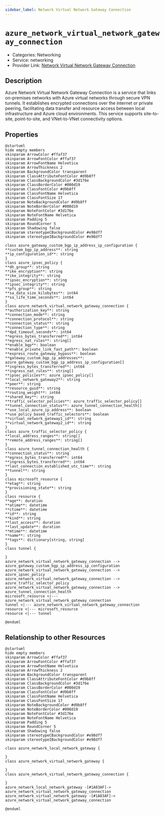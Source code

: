 ```yaml
---
sidebar_label: Network Virtual Network Gateway Connection
---
```


# `azure_network_virtual_network_gateway_connection`

- Categories: Networking
- Service: networking
- Provider Link: [Network Virtual Network Gateway Connection](https://learn.microsoft.com/en-us/azure/vpn-gateway/vpn-gateway-about-vpn-gateway-settings)

## Description
Azure Network Virtual Network Gateway Connection is a service that links on-premises networks with Azure virtual networks through secure VPN tunnels. It establishes encrypted connections over the internet or private peering, facilitating data transfer and resource access between local infrastructure and Azure cloud environments. This service supports site-to-site, point-to-site, and VNet-to-VNet connectivity options.

## Properties
<ZoomPanPinch>

```kroki imgType="plantuml" imgAlt="Diagram of Network Virtual Network Gateway Connection data model"
@startuml
hide empty members
skinparam ArrowColor #ffaf37
skinparam ArrowFontColor #ffaf37
skinparam ArrowFontName Helvetica
skinparam ArrowThickness 2
skinparam BackgroundColor transparent
skinparam ClassAttributeFontColor #d9b8ff
skinparam ClassBackgroundColor #3d176e
skinparam ClassBorderColor #000d19
skinparam ClassFontColor #d9b8ff
skinparam ClassFontName Helvetica
skinparam ClassFontSize 17
skinparam NoteBackgroundColor #d9b8ff
skinparam NoteBorderColor #000d19
skinparam NoteFontColor #3d176e
skinparam NoteFontName Helvetica
skinparam Padding 5
skinparam RoundCorner 5
skinparam Shadowing false
skinparam stereotypeCBackgroundColor #e98df7
skinparam stereotypeIBackgroundColor #e98df7

class azure_gateway_custom_bgp_ip_address_ip_configuration {
**custom_bgp_ip_address**: string
**ip_configuration_id**: string
}
class azure_ipsec_policy {
**dh_group**: string
**ike_encryption**: string
**ike_integrity**: string
**ipsec_encryption**: string
**ipsec_integrity**: string
**pfs_group**: string
**sa_data_size_kilobytes**: int64
**sa_life_time_seconds**: int64
}
class azure_network_virtual_network_gateway_connection {
**authorization_key**: string
**connection_mode**: string
**connection_protocol**: string
**connection_status**: string
**connection_type**: string
**dpd_timeout_seconds**: int64
**egress_bytes_transferred**: int64
**egress_nat_rules**: string[]
**enable_bgp**: boolean
**enable_private_link_fast_path**: boolean
**express_route_gateway_bypass**: boolean
**gateway_custom_bgp_ip_addresses**: azure_gateway_custom_bgp_ip_address_ip_configuration[]
**ingress_bytes_transferred**: int64
**ingress_nat_rules**: string[]
**ipsec_policies**: azure_ipsec_policy[]
**local_network_gateway2**: string
**peer**: string
**resource_guid**: string
**routing_weight**: int64
**shared_key**: string
**traffic_selector_policies**: azure_traffic_selector_policy[]
**tunnel_connection_status**: azure_tunnel_connection_health[]
**use_local_azure_ip_address**: boolean
**use_policy_based_traffic_selectors**: boolean
**virtual_network_gateway1_id**: string
**virtual_network_gateway2_id**: string
}
class azure_traffic_selector_policy {
**local_address_ranges**: string[]
**remote_address_ranges**: string[]
}
class azure_tunnel_connection_health {
**connection_status**: string
**egress_bytes_transferred**: int64
**ingress_bytes_transferred**: int64
**last_connection_established_utc_time**: string
**tunnel**: string
}
class microsoft_resource {
**etag**: string
**provisioning_state**: string
}
class resource {
**age**: duration
**atime**: datetime
**ctime**: datetime
**id**: string
**kind**: string
**last_access**: duration
**last_update**: duration
**mtime**: datetime
**name**: string
**tags**: dictionary[string, string]
}
class tunnel {

}
azure_network_virtual_network_gateway_connection --> azure_gateway_custom_bgp_ip_address_ip_configuration
azure_network_virtual_network_gateway_connection --> azure_ipsec_policy
azure_network_virtual_network_gateway_connection --> azure_traffic_selector_policy
azure_network_virtual_network_gateway_connection --> azure_tunnel_connection_health
microsoft_resource <|--- azure_network_virtual_network_gateway_connection
tunnel <|--- azure_network_virtual_network_gateway_connection
resource <|--- microsoft_resource
resource <|--- tunnel

@enduml
```

</ZoomPanPinch>


## Relationship to other Resources
<ZoomPanPinch>

```kroki imgType="plantuml" imgAlt="Diagram of Network Virtual Network Gateway Connection resource relationships"
@startuml
hide empty members
skinparam ArrowColor #ffaf37
skinparam ArrowFontColor #ffaf37
skinparam ArrowFontName Helvetica
skinparam ArrowThickness 2
skinparam BackgroundColor transparent
skinparam ClassAttributeFontColor #d9b8ff
skinparam ClassBackgroundColor #3d176e
skinparam ClassBorderColor #000d19
skinparam ClassFontColor #d9b8ff
skinparam ClassFontName Helvetica
skinparam ClassFontSize 17
skinparam NoteBackgroundColor #d9b8ff
skinparam NoteBorderColor #000d19
skinparam NoteFontColor #3d176e
skinparam NoteFontName Helvetica
skinparam Padding 5
skinparam RoundCorner 5
skinparam Shadowing false
skinparam stereotypeCBackgroundColor #e98df7
skinparam stereotypeIBackgroundColor #e98df7

class azure_network_local_network_gateway {

}
class azure_network_virtual_network_gateway {

}
class azure_network_virtual_network_gateway_connection {

}
azure_network_local_network_gateway -[#1A83AF]-> azure_network_virtual_network_gateway_connection
azure_network_virtual_network_gateway -[#1A83AF]-> azure_network_virtual_network_gateway_connection

@enduml
```

</ZoomPanPinch>




